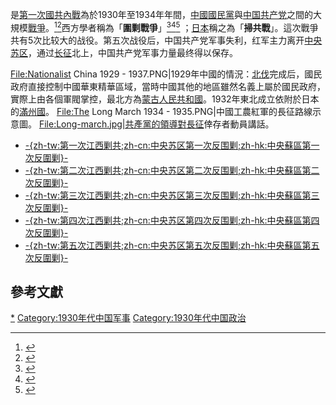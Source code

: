 {{noteTA
|T=zh-tw:江西剿共戰爭;zh-cn:中央苏区反围剿战争;zh-hk:中央蘇區反圍剿戰爭
|1=zh-tw:江西剿共戰爭;zh-cn:中央苏区反围剿战争;zh-hk:中央蘇區反圍剿戰爭
}}

{{地區用詞|cn=中央蘇區反圍剿、中央革命根據地反圍剿、反围剿战争|tw=江西剿-{}-共戰爭}}是[[第一次國共內戰|第一次國共內戰]]為於1930年至1934年年間，[[中國國民黨|中國國民黨]]與[[中国共产党|中国共产党]]之間的大規模[[戰爭|戰爭]]。<ref name="王道1949">{{cite book|author=王道|title=論剿共戰爭|url=http://books.google.com/books?id=K221HAAACAAJ|date=1949年12月|publisher=海軍軍官學校訓導處}}</ref><ref>{{cite web | url=http://www.cksmh.gov.tw/index.php?code=list&flag=detail&ids=155&article_id=334 | title=國立中正紀念堂管理處全球資訊網->展覽活動->線上特展->數位典藏->史料書籍類->論剿共戰爭 | publisher=國立中正紀念堂管理處 | access-date=2013-09-04 | archive-url=https://web.archive.org/web/20140220111932/http://www.cksmh.gov.tw/index.php?code=list&flag=detail&ids=155&article_id=334 | archive-date=2014-02-20 | dead-url=yes }}</ref>西方學者稱為「'''圍剿戰爭'''」<ref>{{cite book|author1=John King Fairbank|author2=Albert Feuerwerker|author3=Denis Crispin Twitchett|title=The Cambridge History of China: Republican China, 1912-1949, pt. 2|url=http://books.google.com/books?id=Fxs3ROaIhPMC&pg=828|year=1986|publisher=Cambridge University Press|isbn=978-0-521-24338-4|page=828}}</ref><ref>{{cite book|author1=Christopher R. Lew|author2=Edwin Pak-wah Leung|title=Historical Dictionary of the Chinese Civil War|url=http://books.google.com/books?id=8WYSAAAAQBAJ&pg=PA58|date=29 July 2013|publisher=Scarecrow Press|isbn=978-0-8108-7874-7|page=58}}</ref><ref>{{cite book|author=Michael Dillon|title=China: A Modern History|url=http://books.google.com/books?id=4wODajYOA-0C&pg=PA219|date=15 September 2010|publisher=I.B.Tauris|isbn=978-1-85043-582-2|page=219|access-date=2013-12-05|archive-date=2014-06-27|archive-url=https://web.archive.org/web/20140627021001/http://books.google.com/books?id=4wODajYOA-0C&pg=PA219|dead-url=no}}</ref> ；[[日本|日本]]稱之為「'''掃共戰'''」。這次戰爭共有5次比较大的战役。第五次战役后，中国共产党军事失利，红军主力离开[[中央苏区|中央苏区]]，通过[[长征|长征]]北上，中国共产党军事力量最终得以保存。
<gallery widths="240" heights="180">
File:Nationalist China 1929 - 1937.PNG|1929年中國的情況：[[國民革命軍北伐|北伐]]完成后，國民政府直接控制中國華東精華區域，當時中國其他的地區雖然名義上屬於國民政府，實際上由各個軍閥掌控，最北方為[[蒙古人民共和國|蒙古人民共和國]]。1932年東北成立依附於日本的[[滿州國|滿州國]]。
File:The Long March 1934 - 1935.PNG|中國工農紅軍的長征路線示意圖。
File:Long-march.jpg|共產黨的領導對[[長征|長征]]倖存者動員講話。
</gallery>

*[[中央苏区第一次反围剿战争|-{zh-tw:第一次江西剿共;zh-cn:中央苏区第一次反围剿;zh-hk:中央蘇區第一次反圍剿}-]]
*[[中央苏区第二次反围剿战争|-{zh-tw:第二次江西剿共;zh-cn:中央苏区第二次反围剿;zh-hk:中央蘇區第二次反圍剿}-]]
*[[中央苏区第三次反围剿战争|-{zh-tw:第三次江西剿共;zh-cn:中央苏区第三次反围剿;zh-hk:中央蘇區第三次反圍剿}-]]
*[[中央苏区第四次反围剿战争|-{zh-tw:第四次江西剿共;zh-cn:中央苏区第四次反围剿;zh-hk:中央蘇區第四次反圍剿}-]]
*[[中央苏区第五次反围剿战争|-{zh-tw:第五次江西剿共;zh-cn:中央苏区第五次反围剿;zh-hk:中央蘇區第五次反圍剿}-]]

== 參考文獻 ==
{{reflist}}

{{第一次國共內戰}}

[[Category:第一次国共内战|*]]
[[Category:1930年代中国军事|Category:1930年代中国军事]]
[[Category:1930年代中国政治|Category:1930年代中国政治]]